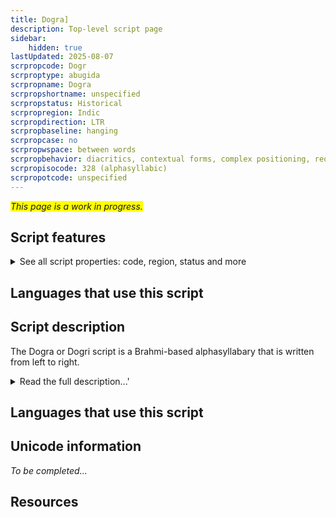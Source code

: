 ```yaml
---
title: Dogra]
description: Top-level script page
sidebar:
    hidden: true
lastUpdated: 2025-08-07
scrpropcode: Dogr
scrproptype: abugida
scrpropname: Dogra
scrpropshortname: unspecified
scrpropstatus: Historical
scrpropregion: Indic
scrpropdirection: LTR
scrpropbaseline: hanging
scrpropcase: no
scrpropwspace: between words
scrpropbehavior: diacritics, contextual forms, complex positioning, reordering, required ligatures
scrpropisocode: 328 (alphasyllabic)
scrpropotcode: unspecified
---
```


<span style='background-color:yellow'>_This page is a work in progress._</span>


## Script features

<details>
<summary> See all script properties: code, region, status and more</summary>
<ScriptInfo />
</details>

## Languages that use this script

<WsList script='Dogr' wsMax='5' />

## Script description

The Dogra or Dogri script is a Brahmi-based alphasyllabary that is written from left to right.

<details><summary>Read the full description...'</summary>_Not yet available._</details>

## Languages that use this script

<WsList script='Dogr' wsMax='5' />

## Unicode information

_To be completed..._

## Resources

<ScriptResources detailSummary='seemore' />


